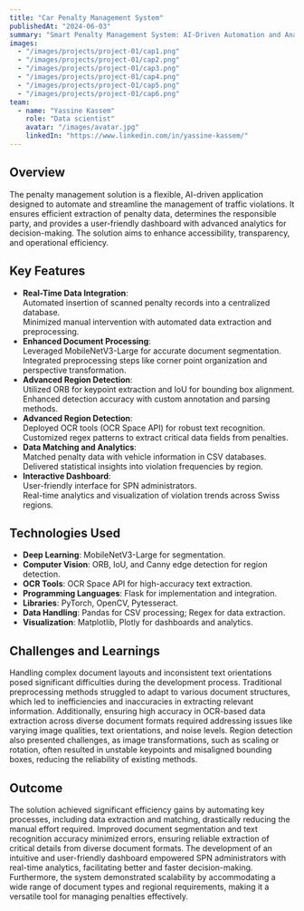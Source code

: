 ```yaml
---
title: "Car Penalty Management System"
publishedAt: "2024-06-03"
summary: "Smart Penalty Management System: AI-Driven Automation and Analytics for Traffic Violation Handling"
images:
  - "/images/projects/project-01/cap1.png"
  - "/images/projects/project-01/cap2.png"
  - "/images/projects/project-01/cap3.png"
  - "/images/projects/project-01/cap4.png"
  - "/images/projects/project-01/cap5.png"
  - "/images/projects/project-01/cap6.png"
team:
  - name: "Yassine Kassem"
    role: "Data scientist"
    avatar: "/images/avatar.jpg"
    linkedIn: "https://www.linkedin.com/in/yassine-kassem/"
---
```


## Overview

The penalty management solution is a flexible, AI-driven application designed to automate and streamline the management of traffic violations. It ensures efficient extraction of penalty data, determines the responsible party, and provides a user-friendly dashboard with advanced analytics for decision-making. The solution aims to enhance accessibility, transparency, and operational efficiency.
## Key Features

- **Real-Time Data Integration**: <br/>Automated insertion of scanned penalty records into a centralized database.<br/>
Minimized manual intervention with automated data extraction and preprocessing.
- **Enhanced Document Processing**: <br/>Leveraged MobileNetV3-Large for accurate document segmentation.<br/>
Integrated preprocessing steps like corner point organization and perspective transformation.
- **Advanced Region Detection**: <br/>Utilized ORB for keypoint extraction and IoU for bounding box alignment.<br/>Enhanced detection accuracy with custom annotation and parsing methods.
- **Advanced Region Detection**: <br/>Deployed OCR tools (OCR Space API) for robust text recognition.<br/>
Customized regex patterns to extract critical data fields from penalties.
- **Data Matching and Analytics**: <br/>Matched penalty data with vehicle information in CSV databases.<br/>
Delivered statistical insights into violation frequencies by region.
- **Interactive Dashboard**: <br/>User-friendly interface for SPN administrators.<br/>Real-time analytics and visualization of violation trends across Swiss regions.

## Technologies Used

- **Deep Learning**: MobileNetV3-Large for segmentation.
- **Computer Vision**: ORB, IoU, and Canny edge detection for region detection.
- **OCR Tools**: OCR Space API for high-accuracy text extraction.
- **Programming Languages**: Flask for implementation and integration.
- **Libraries**:  PyTorch, OpenCV, Pytesseract.
- **Data Handling**: Pandas for CSV processing; Regex for data extraction.
- **Visualization**: Matplotlib, Plotly for dashboards and analytics.
## Challenges and Learnings

Handling complex document layouts and inconsistent text orientations posed significant difficulties during the development process. Traditional preprocessing methods struggled to adapt to various document structures, which led to inefficiencies and inaccuracies in extracting relevant information. Additionally, ensuring high accuracy in OCR-based data extraction across diverse document formats required addressing issues like varying image qualities, text orientations, and noise levels. Region detection also presented challenges, as image transformations, such as scaling or rotation, often resulted in unstable keypoints and misaligned bounding boxes, reducing the reliability of existing methods.

## Outcome

The solution achieved significant efficiency gains by automating key processes, including data extraction and matching, drastically reducing the manual effort required. Improved document segmentation and text recognition accuracy minimized errors, ensuring reliable extraction of critical details from diverse document formats. The development of an intuitive and user-friendly dashboard empowered SPN administrators with real-time analytics, facilitating better and faster decision-making. Furthermore, the system demonstrated scalability by accommodating a wide range of document types and regional requirements, making it a versatile tool for managing penalties effectively.






